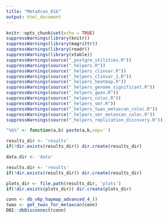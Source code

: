 ```yaml
---
title: "MetaXcan_01b"
output: html_document
---
```


```r
knitr::opts_chunk$set(echo = TRUE)
suppressWarnings(library(knitr))
suppressWarnings(library(magrittr))
suppressWarnings(library(readr))
suppressWarnings(library(xtable))
suppressWarnings(source("_postgre_utilities.R"))
suppressWarnings(source("_helpers.R"))
suppressWarnings(source("_helpers_clinvar.R"))
suppressWarnings(source("_helpers_clinvar_2.R"))
suppressWarnings(source("_helpers_heatmap.R"))
suppressWarnings(source("_helpers_genome_significant.R"))
suppressWarnings(source("_helpers_gwas.R"))
suppressWarnings(source("_helpers_coloc.R"))
suppressWarnings(source("_helpers_smr.R"))
suppressWarnings(source("_helpers_twas_metaxcan_coloc.R"))
suppressWarnings(source("_helpers_smr_metaxcan_coloc.R"))
suppressWarnings(source("_helpers_replication_discovery.R"))

"%&%" <- function(a,b) paste(a,b,sep='')
```


```r
results_dir <- 'results'
if(!dir.exists(results_dir)) dir.create(results_dir)

data.dir <- 'data'

results.dir <- 'results'
if(!dir.exists(results_dir)) dir.create(results_dir)

plots_dir <- file.path(results_dir, 'plots')
if(!dir.exists(plots_dir)) dir.create(plots_dir)
```

```r
conn <- db_v6p_hapmap_advanced_4_()
twas <- get_twas_for_metaxcan(conn)
DBI::dbDisconnect(conn)
```